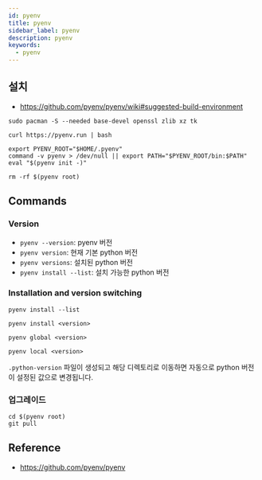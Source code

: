 ```yaml
---
id: pyenv
title: pyenv
sidebar_label: pyenv
description: pyenv
keywords:
  - pyenv
---
```


## 설치

- https://github.com/pyenv/pyenv/wiki#suggested-build-environment

```shell
sudo pacman -S --needed base-devel openssl zlib xz tk
```

```shell
curl https://pyenv.run | bash
```

```shell title=".zshrc"
export PYENV_ROOT="$HOME/.pyenv"
command -v pyenv > /dev/null || export PATH="$PYENV_ROOT/bin:$PATH"
eval "$(pyenv init -)"
```

```shell
rm -rf $(pyenv root)
```

## Commands

### Version

- `pyenv --version`: pyenv 버전
- `pyenv version`: 현재 기본 python 버전
- `pyenv versions`: 설치된 python 버전
- `pyenv install --list`: 설치 가능한 python 버전

### Installation and version switching

```shell
pyenv install --list
```

```shell
pyenv install <version>
```

```shell
pyenv global <version>
```

```shell
pyenv local <version>
```

`.python-version` 파일이 생성되고 해당 디렉토리로 이동하면 자동으로 python 버전이 설정된 값으로 변경됩니다.

### 업그레이드

```shell
cd $(pyenv root)
git pull
```

## Reference

- https://github.com/pyenv/pyenv
